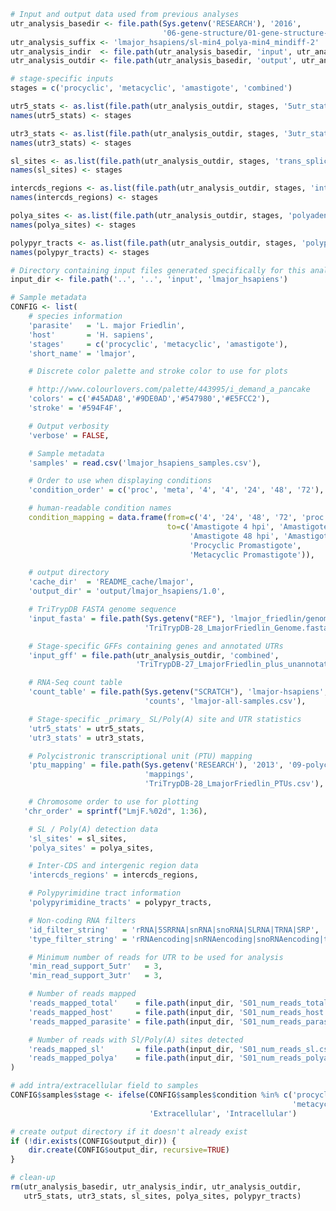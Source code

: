 ```r
# Input and output data used from previous analyses
utr_analysis_basedir <- file.path(Sys.getenv('RESEARCH'), '2016',
                                  '06-gene-structure/01-gene-structure-determination')
utr_analysis_suffix <- 'lmajor_hsapiens/sl-min4_polya-min4_mindiff-2'
utr_analysis_indir  <- file.path(utr_analysis_basedir, 'input', utr_analysis_suffix)
utr_analysis_outdir <- file.path(utr_analysis_basedir, 'output', utr_analysis_suffix)

# stage-specific inputs
stages = c('procyclic', 'metacyclic', 'amastigote', 'combined')

utr5_stats <- as.list(file.path(utr_analysis_outdir, stages, '5utr_stats.csv'))
names(utr5_stats) <- stages

utr3_stats <- as.list(file.path(utr_analysis_outdir, stages, '3utr_stats.csv'))
names(utr3_stats) <- stages

sl_sites <- as.list(file.path(utr_analysis_outdir, stages, 'trans_splice_sites.csv'))
names(sl_sites) <- stages

intercds_regions <- as.list(file.path(utr_analysis_outdir, stages, 'intercds_regions.csv'))
names(intercds_regions) <- stages

polya_sites <- as.list(file.path(utr_analysis_outdir, stages, 'polyadenylation_sites.csv'))
names(polya_sites) <- stages

polypyr_tracts <- as.list(file.path(utr_analysis_outdir, stages, 'polypyrimidine_tracts.csv'))
names(polypyr_tracts) <- stages

# Directory containing input files generated specifically for this analysis
input_dir <- file.path('..', '..', 'input', 'lmajor_hsapiens')

# Sample metadata
CONFIG <- list(
    # species information
    'parasite'   = 'L. major Friedlin',
    'host'       = 'H. sapiens',
    'stages'     = c('procyclic', 'metacyclic', 'amastigote'),
    'short_name' = 'lmajor',

    # Discrete color palette and stroke color to use for plots

    # http://www.colourlovers.com/palette/443995/i_demand_a_pancake
    'colors' = c('#45ADA8','#9DE0AD','#547980','#E5FCC2'),
    'stroke' = '#594F4F',

    # Output verbosity
    'verbose' = FALSE,

    # Sample metadata
    'samples' = read.csv('lmajor_hsapiens_samples.csv'),

    # Order to use when displaying conditions
    'condition_order' = c('proc', 'meta', '4', '4', '24', '48', '72'),

    # human-readable condition names
    condition_mapping = data.frame(from=c('4', '24', '48', '72', 'proc', 'meta'),
                                   to=c('Amastigote 4 hpi', 'Amastigote 24 hpi', 
                                        'Amastigote 48 hpi', 'Amastigote 72 hpi', 
                                        'Procyclic Promastigote',
                                        'Metacyclic Promastigote')),

    # output directory
    'cache_dir'  = 'README_cache/lmajor',
    'output_dir' = 'output/lmajor_hsapiens/1.0',

    # TriTrypDB FASTA genome sequence
    'input_fasta' = file.path(Sys.getenv("REF"), 'lmajor_friedlin/genome/',
                              'TriTrypDB-28_LmajorFriedlin_Genome.fasta'),

    # Stage-specific GFFs containing genes and annotated UTRs
    'input_gff' = file.path(utr_analysis_outdir, 'combined',
                            'TriTrypDB-27_LmajorFriedlin_plus_unannotated_upstream_downstream_orfs-with-utrs.gff'),

    # RNA-Seq count table
    'count_table' = file.path(Sys.getenv("SCRATCH"), 'lmajor-hsapiens',
                              'counts', 'lmajor-all-samples.csv'),

    # Stage-specific _primary_ SL/Poly(A) site and UTR statistics
    'utr5_stats' = utr5_stats,
    'utr3_stats' = utr3_stats,

    # Polycistronic transcriptional unit (PTU) mapping
    'ptu_mapping' = file.path(Sys.getenv('RESEARCH'), '2013', '09-polycistron_detection',
                              'mappings',
                              'TriTrypDB-28_LmajorFriedlin_PTUs.csv'),

    # Chromosome order to use for plotting
   'chr_order' = sprintf("LmjF.%02d", 1:36),

    # SL / Poly(A) detection data
    'sl_sites' = sl_sites,
    'polya_sites' = polya_sites,

    # Inter-CDS and intergenic region data
    'intercds_regions' = intercds_regions,

    # Polypyrimidine tract information
    'polypyrimidine_tracts' = polypyr_tracts,

    # Non-coding RNA filters
    'id_filter_string'   = 'rRNA|5SRRNA|snRNA|snoRNA|SLRNA|TRNA|SRP',
    'type_filter_string' = 'rRNAencoding|snRNAencoding|snoRNAencoding|tRNAencoding',

    # Minimum number of reads for UTR to be used for analysis
    'min_read_support_5utr'   = 3,
    'min_read_support_3utr'   = 3,

    # Number of reads mapped
    'reads_mapped_total'    = file.path(input_dir, 'S01_num_reads_total.csv'),
    'reads_mapped_host'     = file.path(input_dir, 'S01_num_reads_host.csv'),
    'reads_mapped_parasite' = file.path(input_dir, 'S01_num_reads_parasite.csv'),

    # Number of reads with Sl/Poly(A) sites detected
    'reads_mapped_sl'       = file.path(input_dir, 'S01_num_reads_sl.csv'),
    'reads_mapped_polya'    = file.path(input_dir, 'S01_num_reads_polya.csv')
)

# add intra/extracellular field to samples
CONFIG$samples$stage <- ifelse(CONFIG$samples$condition %in% c('procyclicLM',
                                                               'metacyclicLM'),
                               'Extracellular', 'Intracellular')

# create output directory if it doesn't already exist
if (!dir.exists(CONFIG$output_dir)) {
    dir.create(CONFIG$output_dir, recursive=TRUE)
}

# clean-up
rm(utr_analysis_basedir, utr_analysis_indir, utr_analysis_outdir, 
   utr5_stats, utr3_stats, sl_sites, polya_sites, polypyr_tracts)
```

